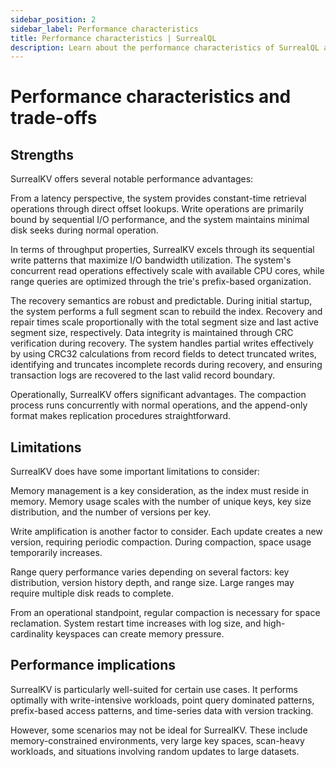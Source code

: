 ```yaml
---
sidebar_position: 2
sidebar_label: Performance characteristics
title: Performance characteristics | SurrealQL
description: Learn about the performance characteristics of SurrealQL and how it optimizes query execution and resource usage in SurrealDB.
---
```


# Performance characteristics and trade-offs

## Strengths

SurrealKV offers several notable performance advantages:

From a latency perspective, the system provides constant-time retrieval operations through direct offset lookups. Write operations are primarily bound by sequential I/O performance, and the system maintains minimal disk seeks during normal operation.

In terms of throughput properties, SurrealKV excels through its sequential write patterns that maximize I/O bandwidth utilization. The system's concurrent read operations effectively scale with available CPU cores, while range queries are optimized through the trie's prefix-based organization.

The recovery semantics are robust and predictable. During initial startup, the system performs a full segment scan to rebuild the index. Recovery and repair times scale proportionally with the total segment size and last active segment size, respectively. Data integrity is maintained through CRC verification during recovery. The system handles partial writes effectively by using CRC32 calculations from record fields to detect truncated writes, identifying and truncates incomplete records during recovery, and ensuring transaction logs are recovered to the last valid record boundary.

Operationally, SurrealKV offers significant advantages. The compaction process runs concurrently with normal operations, and the append-only format makes replication procedures straightforward.

## Limitations

SurrealKV does have some important limitations to consider:

Memory management is a key consideration, as the index must reside in memory. Memory usage scales with the number of unique keys, key size distribution, and the number of versions per key.

Write amplification is another factor to consider. Each update creates a new version, requiring periodic compaction. During compaction, space usage temporarily increases.

Range query performance varies depending on several factors: key distribution, version history depth, and range size. Large ranges may require multiple disk reads to complete.

From an operational standpoint, regular compaction is necessary for space reclamation. System restart time increases with log size, and high-cardinality keyspaces can create memory pressure.

## Performance implications

SurrealKV is particularly well-suited for certain use cases. It performs optimally with write-intensive workloads, point query dominated patterns, prefix-based access patterns, and time-series data with version tracking.

However, some scenarios may not be ideal for SurrealKV. These include memory-constrained environments, very large key spaces, scan-heavy workloads, and situations involving random updates to large datasets.